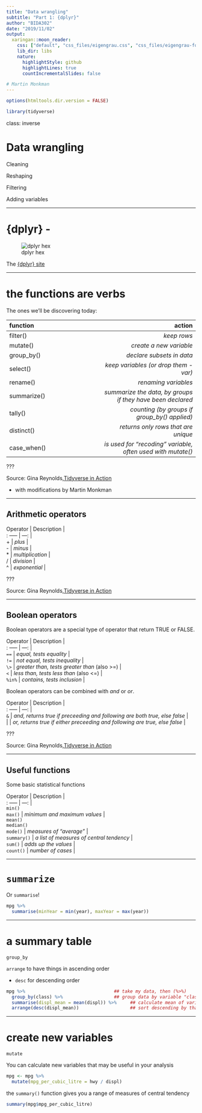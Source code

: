 ```yaml
---
title: "Data wrangling"
subtitle: "Part 1: {dplyr}"
author: "BIDA302"
date: "2019/11/02"
output:
  xaringan::moon_reader:
    css: ["default", "css_files/eigengrau.css", "css_files/eigengrau-fonts.css"]    
    lib_dir: libs
    nature:
      highlightStyle: github
      highlightLines: true
      countIncrementalSlides: false

# Martin Monkman
---
```



```r

options(htmltools.dir.version = FALSE)

library(tidyverse)

```

class: inverse

# Data wrangling

Cleaning

Reshaping

Filtering

Adding variables

---


# {dplyr} -

![dplyr hex](../img/dplyr_400.png)

The [{dplyr} site](https://dplyr.tidyverse.org/index.html)


---


# the functions are verbs

The ones we'll be discovering today:

|function |action |
| :--- | ---: |
| filter()    | *keep rows*|
| mutate()    | *create a new variable*|
| group_by()  | *declare subsets in data*|
| select()    | *keep variables (or drop them -var)*|
| rename()    | *renaming variables*|
| summarize() | *summarize the data, by groups if they have been declared*|
| tally()     | *counting (by groups if group_by() applied)*|
| distinct()  | *returns only rows that are unique*| 
| case_when() | *is used for "recoding" variable, often used with mutate()*|


???

Source: Gina Reynolds,[Tidyverse in Action](https://github.com/EvaMaeRey/tidyverse_in_action)

* with modifications by Martin Monkman

---

## Arithmetic operators

| Operator | Description |
| : ----- | ---: |
| + | *plus* |
| - | *minus* |
| \* | *multiplication*  |
| / | *division* |
| ^ | *exponential* |

???

Source: Gina Reynolds,[Tidyverse in Action](https://github.com/EvaMaeRey/tidyverse_in_action)


---

## Boolean operators

Boolean operators are a special type of operator that return TRUE or FALSE.  

| Operator | Description |
| : ----- | ---: |
| `==` | *equal, tests equality* |
| `!=` | *not equal, tests inequality* |
| `\>` | *greater than, tests greater than* (also >=) |
| `<` | *less than, tests less than* (also <=) |
| `%in%` | *contains, tests inclusion* |


Boolean operators can be combined with *and* or *or*.  

| Operator | Description |
| : ----- | ---: |
| `&` | *and, returns true if preceeding and following are both true, else false* |
| &#124;  | *or, returns true if either preceeding and following are true, else false* |


???

Source: Gina Reynolds,[Tidyverse in Action](https://github.com/EvaMaeRey/tidyverse_in_action)

---

## Useful functions

Some basic statistical functions  

| Operator | Description |
| : ----- | ---: |
| `min()` <br> `max()` | *minimum and maximum values* |
| `mean()` <br> `median()` <br> `mode()` | *measures of "average"* |
| `summary()`  | *a list of measures of central tendency* |
| `sum()`  | *adds up the values* |
| `count()`  | *number of cases* |




---

# `summarize`

Or `summarise`!

```r
mpg %>%
  summarise(minYear = min(year), maxYear = max(year))

```


---

# a summary table

`group_by`

`arrange` to have things in ascending order

* `desc` for descending order


```r
mpg %>%                                 ## take my data, then (%>%)
  group_by(class) %>%                   ## group data by variable "class", then
  summarise(displ_mean = mean(displ)) %>%     ## calculate mean of variable "displ" for each, then
  arrange(desc(displ_mean))                   ## sort descending by that mean (ascending is simply "arrange(displ_mean)")
```



---

# create new variables

`mutate`

You can calculate new variables that may be useful in your analysis


```r

mpg <- mpg %>%
  mutate(mpg_per_cubic_litre = hwy / displ)

```


the `summary()` function gives you a range of measures of central tendency
 
```r

summary(mpg$mpg_per_cubic_litre)

```


